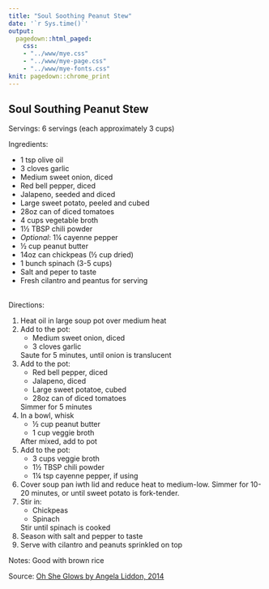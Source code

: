 ```yaml
---
title: "Soul Soothing Peanut Stew"
date: '`r Sys.time()`'
output: 
  pagedown::html_paged:
    css: 
    - "../www/mye.css"
    - "../www/mye-page.css"
    - "../www/mye-fonts.css"
knit: pagedown::chrome_print
---
```


## Soul Southing Peanut Stew

<span class="mh">Servings:</span> 6 servings (each approximately 3 cups)
<br>

<span class="mh">Ingredients:</span>  
<div class="my2cols">
<ul>
  <li>1 tsp olive oil</li>
  <li>3 cloves garlic</li>
  <li>Medium sweet onion, diced</li>
  <li>Red bell pepper, diced</li>
  <li>Jalapeno, seeded and diced</li>
  <li>Large sweet potato, peeled and cubed</li>
  <li>28oz can of diced tomatoes</li>
  <li>4 cups vegetable broth</li>
  <li>1&frac12; TBSP chili powder</li>
  <li><i>Optional</i>: 1&frac14; cayenne pepper</li>
  <li>&frac12; cup peanut butter</li>
  <li>14oz can chickpeas (&frac12; cup dried)</li>
  <li>1 bunch spinach (3-5 cups)</li>
  <li>Salt and peper to taste</li>
  <li>Fresh cilantro and peantus for serving</li>
</ul>
</div>
<br>
<span class="mh">Directions:</span> 
<div class="my2cols">
<ol>
  <li>Heat oil in large soup pot over medium heat</li>
  <li>Add to the pot: 
    <ul>
      <li>Medium sweet onion, diced</li>
      <li>3 cloves garlic</li>
    </ul>Saute for 5 minutes, until onion is translucent 
  </li>
  <li>Add to the pot:
    <ul>
      <li>Red bell pepper, diced</li>
      <li>Jalapeno, diced</li>
      <li>Large sweet potatoe, cubed</li>
      <li>28oz can of diced tomatoes</li>
    </ul>Simmer for 5 minutes
  </li>
  <li>In a bowl, whisk
    <ul>
      <li>&frac12; cup peanut butter</li>
      <li>1 cup veggie broth</li>
    </ul>After mixed, add to pot
  </li>
  <li>Add to the pot:
    <ul>
      <li>3 cups veggie broth</li>
      <li>1&frac12; TBSP chili powder</li>
      <li>1&frac14; tsp cayenne pepper, if using</li>
    </ul>
  </li>
  <li>Cover soup pan iwth lid and reduce heat to medium-low. Simmer for 10-20 minutes, or until sweet potato is fork-tender.</li>
  <li>Stir in:
    <ul>
      <li>Chickpeas</li>
      <li>Spinach</li>
    </ul>Stir until spinach is cooked
  </li>
  <li>Season with salt and pepper to taste</li>
  <li>Serve with cilantro and peanuts sprinkled on top</li>
</ol>
</div>


<span class="mh">Notes:</span> Good with brown rice

<span class="mh">Source:</span>
<a href = "https://ohsheglows.com/book/" target="_blank">Oh She Glows by Angela Liddon, 2014</a>
